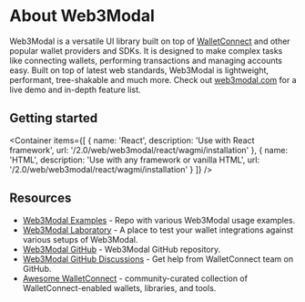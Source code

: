 
# About Web3Modal

Web3Modal is a versatile UI library built on top of [WalletConnect](https://walletconnect.com) and other popular wallet providers and SDKs.
It is designed to make complex tasks like connecting wallets, performing transactions and managing accounts easy.
Built on top of latest web standards, Web3Modal is lightweight, performant, tree-shakable and much more.
Check out [web3modal.com](https://web3modal.com) for a live demo and in-depth feature list.

## Getting started

<Container
  items={[
    {
      name: 'React',
      description: 'Use with React framework',
      url: '/2.0/web/web3modal/react/wagmi/installation'
    },
    {
      name: 'HTML',
      description: 'Use with any framework or vanilla HTML',
      url: '/2.0/web/web3modal/react/wagmi/installation'
    }
  ]}
/>

## Resources

- [Web3Modal Examples](https://github.com/WalletConnect/web3modal-examples) - Repo with various Web3Modal usage examples.
- [Web3Modal Laboratory](https://lab.web3modal.com) - A place to test your wallet integrations against various setups of Web3Modal.
- [Web3Modal GitHub](https://github.com/WalletConnect/web3modal) - Web3Modal GitHub repository.
- [Web3Modal GitHub Discussions](https://github.com/orgs/WalletConnect/discussions/categories/web3modal-sdk-support) - Get help from WalletConnect team on GitHub.
- [Awesome WalletConnect](https://github.com/WalletConnect/awesome-walletconnect) - community-curated collection of WalletConnect-enabled wallets, libraries, and tools.
